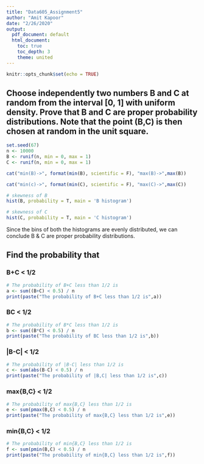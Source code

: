 ```yaml
---
title: "Data605_Assignment5"
author: "Amit Kapoor"
date: "2/26/2020"
output:
  pdf_document: default
  html_document:
    toc: true
    toc_depth: 3
    theme: united
---
```


```r
knitr::opts_chunk$set(echo = TRUE)
```


## Choose independently two numbers B and C at random from the interval [0, 1] with uniform density. Prove that B and C are proper probability distributions. Note that the point (B,C) is then chosen at random in the unit square.

```r
set.seed(67)
n <- 10000
B <- runif(n, min = 0, max = 1)
C <- runif(n, min = 0, max = 1)
```


```r
cat("min(B)->", format(min(B), scientific = F), "max(B)->",max(B))
```


```r
cat("min(c)->", format(min(C), scientific = F), "max(C)->",max(C))
```


```r

# skewness of B
hist(B, probability = T, main = 'B histogram')
```

```r

# skewness of C
hist(C, probability = T, main = 'C histogram')
```

Since the bins of both the histograms are evenly distributed, we can conclude B & C are proper probability distributions.




## Find the probability that 

### B+C < 1/2



```r

# The probability of B+C less than 1/2 is
a <- sum((B+C) < 0.5) / n
print(paste("The probability of B+C less than 1/2 is",a))
```



### BC < 1/2

```r

# The probability of B*C less than 1/2 is
b <- sum((B*C) < 0.5) / n
print(paste("The probability of BC less than 1/2 is",b))
```


### |B-C| < 1/2

```r

# The probability of |B-C| less than 1/2 is
c <- sum(abs(B-C) < 0.5) / n
print(paste("The probability of |B,C| less than 1/2 is",c))
```



### max{B,C} < 1/2


```r

# The probability of max{B,C} less than 1/2 is
e <- sum(pmax(B,C) < 0.5) / n
print(paste("The probability of max{B,C} less than 1/2 is",e))
```



### min{B,C} < 1/2

```r

# The probability of min{B,C} less than 1/2 is
f <- sum(pmin(B,C) < 0.5) / n
print(paste("The probability of min{B,C} less than 1/2 is",f))
```




